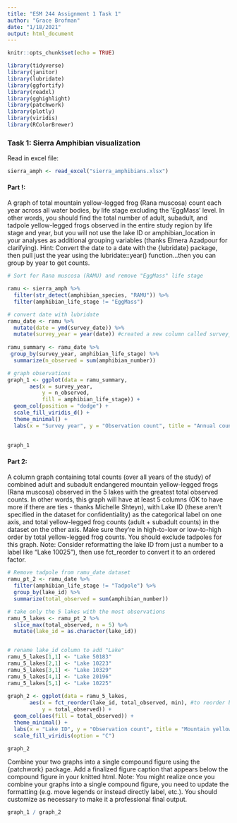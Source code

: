 ```yaml
---
title: "ESM 244 Assignment 1 Task 1"
author: "Grace Brofman"
date: "1/18/2021"
output: html_document
---
```


```r
knitr::opts_chunk$set(echo = TRUE)
```

```r

library(tidyverse)
library(janitor)
library(lubridate)
library(ggfortify)
library(readxl)
library(gghighlight)
library(patchwork)
library(plotly)
library(viridis)
library(RColorBrewer)
```
### Task 1: Sierra Amphibian visualization

Read in excel file:
```r
sierra_amph <- read_excel("sierra_amphibians.xlsx")
```

#### Part !: 
A graph of total mountain yellow-legged frog (Rana muscosa) count each year across all water bodies, by life stage excluding the ‘EggMass’ level. In other words, you should find the total number of adult, subadult, and tadpole yellow-legged frogs observed in the entire study region by life stage and year, but you will not use the lake ID or amphibian_location in your analyses as additional grouping variables (thanks Elmera Azadpour for clarifying). Hint: Convert the date to a date with the {lubridate} package, then pull just the year using the lubridate::year() function...then you can group by year to get counts. 

```r
# Sort for Rana muscosa (RAMU) and remove "EggMass" life stage

ramu <- sierra_amph %>% 
  filter(str_detect(amphibian_species, "RAMU")) %>% 
  filter(amphibian_life_stage != "EggMass")

# convert date with lubridate
ramu_date <- ramu %>% 
  mutate(date = ymd(survey_date)) %>% 
  mutate(survey_year = year(date)) #created a new column called survey_year which holds only the year %
  
ramu_summary <- ramu_date %>% 
 group_by(survey_year, amphibian_life_stage) %>% 
  summarize(n_observed = sum(amphibian_number))

# graph observations
graph_1 <- ggplot(data = ramu_summary,
       aes(x = survey_year,
           y = n_observed,
           fill = amphibian_life_stage)) +
  geom_col(position = "dodge") +
  scale_fill_viridis_d() +
  theme_minimal() +
  labs(x = "Survey year", y = "Observation count", title = "Annual count of mountain yellow-legged frogs in 3 life stages")
  
  
graph_1


```

#### Part 2:
A column graph containing total counts (over all years of the study) of combined adult and subadult endangered mountain yellow-legged frogs (Rana muscosa) observed in the 5 lakes with the greatest total observed counts. In other words, this graph will have at least 5 columns (OK to have more if there are ties - thanks Michelle Shteyn), with Lake ID (these aren’t specified in the dataset for confidentiality) as the categorical label on one axis, and total yellow-legged frog counts (adult + subadult counts) in the dataset on the other axis. Make sure they’re in high-to-low or low-to-high order by total yellow-legged frog counts. You should exclude tadpoles for this graph. Note: Consider reformatting the lake ID from just a number to a label like “Lake 10025”), then use fct_reorder to convert it to an ordered factor.

```r

# Remove tadpole from ramu_date dataset
ramu_pt_2 <- ramu_date %>% 
  filter(amphibian_life_stage != "Tadpole") %>% 
  group_by(lake_id) %>% 
  summarize(total_observed = sum(amphibian_number))

# take only the 5 lakes with the most observations
ramu_5_lakes <- ramu_pt_2 %>% 
  slice_max(total_observed, n = 5) %>% 
  mutate(lake_id = as.character(lake_id)) 


# rename lake_id column to add "Lake"
ramu_5_lakes[1,1] <- "Lake 50183"
ramu_5_lakes[2,1] <- "Lake 10223"
ramu_5_lakes[3,1] <- "Lake 10329"
ramu_5_lakes[4,1] <- "Lake 20196"
ramu_5_lakes[5,1] <- "Lake 10225"
  
graph_2 <- ggplot(data = ramu_5_lakes,
       aes(x = fct_reorder(lake_id, total_observed, min), #to reorder bars in ascending order
           y = total_observed)) +
  geom_col(aes(fill = total_observed)) +
  theme_minimal() +
  labs(x = "Lake ID", y = "Observation count", title = "Mountain yellow-legged frog observations in 5 most populous lakes") +
  scale_fill_viridis(option = "C")

graph_2

```
Combine your two graphs into a single compound figure using the {patchwork} package. Add a finalized figure caption that appears below the compound figure in your knitted html. Note: You might realize once you combine your graphs into a single compound figure, you need to update the formatting (e.g. move legends or instead directly label, etc.). You should customize as necessary to make it a professional final output.

```r

graph_1 / graph_2

```

